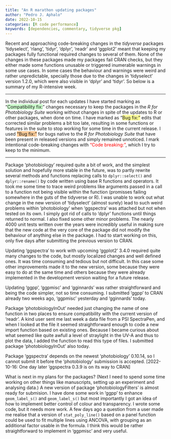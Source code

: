 ```yaml
---
title: "An R marathon updating packages"
author: "Pedro J. Aphalo"
date: 2022-10-15
categories: [R code performance]
keywords: [dependencies, commentary, tidyverse pkg]
---
```


Recent and approaching code-breaking changes in the <em>tidyverse </em>packages 'tidyselect', 'rlang', 'tidyr', 'dplyr', 'readr' and 'ggplot2' meant that keeping my packages fully functional required changes to several of them. None of the changes in these packages made my packages fail CRAN checks, but they either made some functions unusable or triggered inumerable warnings in some use cases. In some cases the behaviour and warnings were weird and rather unpredictable, specially those due to the changes in 'tidyselect' version 1.2.0, which were also visible in 'dplyr' and 'tidyr'. So below is a summary of my R-intensive week.

<hr />

In the individual post for each updates I have started marking as "[Compatibility fix:]{style="background-color: #ccffcc;"}" changes necessary to keep the packages in the <em>R for Photobiology Suite</em> working without changes in spite of the updates to R or other packages, when done on time. I have marked as "[Bug fix:"]{style="background-color: #ffff99;"} edits that corrected similar problems a bit too late, resulting in some functions or features in the suite to stop working for some time in the current release. I used ["Bug fix:"]{style="background-color: #ffcc99;"} for bugs native to the <em>R for Photobiology Suite</em> that have been present in released versions and simply remained unnoticed. I mark intentional code-breaking changes with ["Code breaking:"]{style="color: #ff0000;"}, which I try to keep to the minimum.

<hr />

Package 'photobiology' required quite a bit of work, and the simplest solution and hopefully more stable in the future, was to partly rewrite several methods and functions replacing calls to `dplyr::select()` and `dplyr::rename()` by code written using base R functions and operators. It took me some time to trace weird problems like arguments passed in a call to a function not being visible within the function (promisses failing somewhere in the guts of the tidyverse or R). I was unable to work out what change in the new version of 'tidyselect' (almost surely) lead to such weird problems within 'photobiology' when 'ggspectra' was attached but not when tested on its own. I simply got rid of calls to 'dplyr' functions until things returned to normal. I also fixed some other minor problems. The nearly 4000 unit tests written over the years were incredibly useful in making sure that the new code at the very core of the package did not modify the behaviour of anything else in the package. I had to start working on this, only five days after submitting the previous version to CRAN.

Updating 'ggspectra' to work with upcoming 'ggplot2' 3.4.0 required quite many changes to the code, but mostly localized changes and well defined ones. It was time consuming and tedious but not difficult. In this case some other improvements made it to the new version, some because they were easy to do at the same time and others because they were already implemented in the development version waiting for a future release.

Updating 'ggpp', 'ggpmisc' and 'gginnards' was rather straightforward and being the code simpler, not so time consuming. I submitted 'ggpp' to CRAN already two weeks ago, 'ggpmisc' yesterday and 'gginnards' today.

Package 'photobiologyInOut' needed just changing the name of one function in two places to ensure compatibility with the current version of 'readr'. A kind user sent me last week a data file from a PSI SpectraPen, and when I looked at the file it seemed straightforward enough to code a new import function based on existing ones. Because I became curious about what seemed like quite awfull a level of straylight in the UV-A and thus to plot the data, I added the function to read this type of files. I submitted package 'photobiologyInOut' also today.

Package 'ggspectra' depends on the newest 'photobiology' 0.10.14, so I cannot submit it before the 'photobiology' submission is accepted. \[2022-10-16: One day later 'ggspectra 0.3.9 is on its way to CRAN\]

What is next in my plans for the packages? (Next I need to spend some time working on other things like manuscripts, setting up an experiment and analysing data.) A new version of package 'photobiologyFilters' is almost ready for submision. I have done some work in 'ggpp' to enhance `geom_label_s()` and `geom_label_s()` but most importantly I got an idea of how to implement better control of colour and transparency. I wrote some code, but it needs more work. A few days ago a question from a user made me realise that a version of `stat_poly_line()` based on a panel function could be used to fit multiple lines using ANCOVA, with grouping as an additional factor usable in the formula. I think this would be rather straightforward to implement in 'ggpmisc' and very useful.
